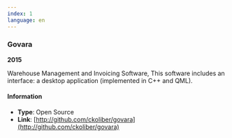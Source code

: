 ```yaml
---
index: 1
language: en
---
```


### Govara

**2015**

Warehouse Management and Invoicing Software, This software includes an interface: a desktop application (implemented in C++ and QML).

#### Information

-   **Type**: Open Source
-   **Link**: [http://github.com/ckoliber/govara](http://github.com/ckoliber/govara)
